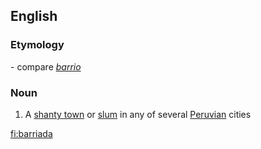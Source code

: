 ==English==

===Etymology===
{{etyl|es}} - compare ''[[barrio]]''

===Noun===
{{en-noun}}

# A [[shanty town]] or [[slum]] in any of several [[Peruvian]] cities

[[fi:barriada]]